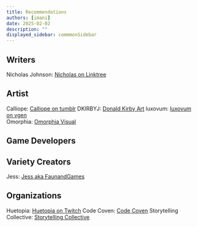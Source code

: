 ```yaml
---
title: Recommendations
authors: [imani]
date: 2025-02-02
description: ""
displayed_sidebar: commmonSidebar
---
```


## Writers
Nicholas Johnson: [Nicholas on Linktree](https://linktr.ee/Draconick)

## Artist

Calliope: [Calliope on tumblr](https://www.tumblr.com/calliclassic)
DKIRBYJ: [Donald Kirby Art](donaldkirbyart.com)
luxovum: [luxovum on vgen](https://vgen.co/luxovum)  
Omorphia: [Omorphia Visual](omorphia.carrd.co)

## Game Developers

## Variety Creators

Jess: [Jess aka FaunandGames](https://beacons.ai/faunandgames)

## Organizations

Huetopia: [Huetopia on Twitch](https://www.twitch.tv/huetopia)
Code Coven: [Code Coven](https://www.codecoven.co/)
Storytelling Collective: [Storytelling Collective](https://www.storytelling-collective.com/)